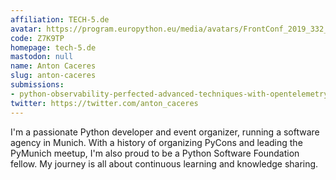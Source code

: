 ```yaml
---
affiliation: TECH-5.de
avatar: https://program.europython.eu/media/avatars/FrontConf_2019_332_mE4uO83.jpg
code: Z7K9TP
homepage: tech-5.de
mastodon: null
name: Anton Caceres
slug: anton-caceres
submissions:
- python-observability-perfected-advanced-techniques-with-opentelemetry
twitter: https://twitter.com/anton_caceres
---
```


I'm a passionate Python developer and event organizer, running a software agency in Munich. With a history of organizing PyCons and leading the PyMunich meetup, I'm also proud to be a Python Software Foundation fellow. My journey is all about continuous learning and knowledge sharing.
